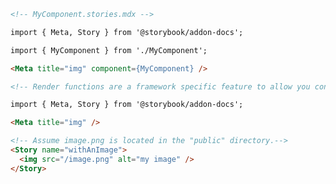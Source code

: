 ```md
<!-- MyComponent.stories.mdx -->

import { Meta, Story } from '@storybook/addon-docs';

import { MyComponent } from './MyComponent';

<Meta title="img" component={MyComponent} />

<!-- Render functions are a framework specific feature to allow you control on how the component renders -->

import { Meta, Story } from '@storybook/addon-docs';

<Meta title="img" />

<!-- Assume image.png is located in the "public" directory.-->
<Story name="withAnImage">
  <img src="/image.png" alt="my image" />
</Story>
```